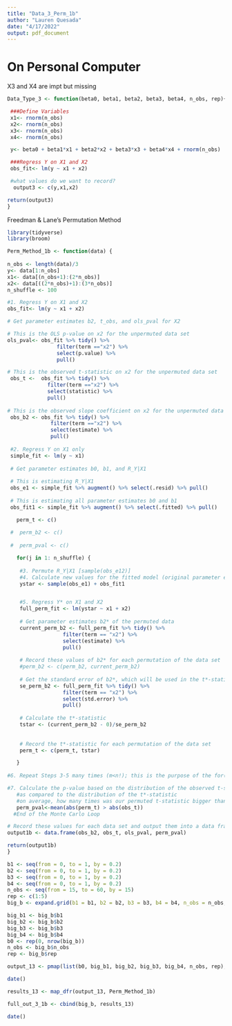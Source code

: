 ```yaml
---
title: "Data_3_Perm_1b"
author: "Lauren Quesada"
date: "4/17/2022"
output: pdf_document
---
```


# On Personal Computer
X3 and X4 are impt but missing
```r
Data_Type_3 <- function(beta0, beta1, beta2, beta3, beta4, n_obs, rep){

 ###Define Variables 
 x1<- rnorm(n_obs) 
 x2<- rnorm(n_obs)
 x3<- rnorm(n_obs)
 x4<- rnorm(n_obs)

 y<- beta0 + beta1*x1 + beta2*x2 + beta3*x3 + beta4*x4 + rnorm(n_obs)

 ###Regress Y on X1 and X2
 obs_fit<- lm(y ~ x1 + x2)

 #what values do we want to record?
  output3 <- c(y,x1,x2)

return(output3)
}
```

Freedman & Lane's Permutation Method
```r
library(tidyverse)
library(broom)

Perm_Method_1b <- function(data) {
  
n_obs <- length(data)/3 
y<- data[1:n_obs]
x1<- data[(n_obs+1):(2*n_obs)]
x2<- data[((2*n_obs)+1):(3*n_obs)]
n_shuffle <- 100

#1. Regress Y on X1 and X2
obs_fit<- lm(y ~ x1 + x2)

# Get parameter estimates b2, t_obs, and ols_pval for X2

# This is the OLS p-value on x2 for the unpermuted data set
ols_pval<- obs_fit %>% tidy() %>% 
                filter(term =="x2") %>% 
                select(p.value) %>% 
                pull()

# This is the observed t-statistic on x2 for the unpermuted data set
 obs_t <-  obs_fit %>% tidy() %>% 
             filter(term =="x2") %>% 
             select(statistic) %>% 
             pull()
 
# This is the observed slope coefficient on x2 for the unpermuted data set
 obs_b2 <- obs_fit %>% tidy() %>% 
              filter(term =="x2") %>% 
              select(estimate) %>% 
              pull()
 
 #2. Regress Y on X1 only
 simple_fit <- lm(y ~ x1)
 
 # Get parameter estimates b0, b1, and R_Y|X1
 
 # This is estimating R_Y|X1
 obs_e1 <- simple_fit %>% augment() %>% select(.resid) %>% pull()
 
 # This is estimating all parameter estimates b0 and b1
 obs_fit1 <- simple_fit %>% augment() %>% select(.fitted) %>% pull()

   perm_t <- c()
   
 #  perm_b2 <- c()
   
 #  perm_pval <- c()

   for(j in 1: n_shuffle) {
  
    #3. Permute R_Y|X1 [sample(obs_e12)]
    #4. Calculate new values for the fitted model (original parameter estimates + permuted residuals)
    ystar <- sample(obs_e1) + obs_fit1


    #5. Regress Y* on X1 and X2
    full_perm_fit <- lm(ystar ~ x1 + x2)
    
    # Get parameter estimates b2* of the permuted data
    current_perm_b2 <- full_perm_fit %>% tidy() %>% 
                  filter(term == "x2") %>% 
                  select(estimate) %>% 
                  pull()
    
    # Record these values of b2* for each permutation of the data set
    #perm_b2 <- c(perm_b2, current_perm_b2)
  
    # Get the standard error of b2*, which will be used in the t*-statistic calculation
    se_perm_b2 <- full_perm_fit %>% tidy() %>%
                  filter(term == "x2") %>%
                  select(std.error) %>%
                  pull()
    
    # Calculate the t*-statistic
    tstar <- (current_perm_b2 - 0)/se_perm_b2
    
    
    # Record the t*-statistic for each permutation of the data set
    perm_t <- c(perm_t, tstar)

   }
   
#6. Repeat Steps 3-5 many times (m<n!); this is the purpose of the for(j in 1: n_shuffle)

#7. Calculate the p-value based on the distribution of the observed t-statistic
   #as compared to the distribution of the t*-statistic
   #on average, how many times was our permuted t-statistic bigger than the observed?
   perm_pval<-mean(abs(perm_t) > abs(obs_t))   
  #End of the Monte Carlo Loop

# Record these values for each data set and output them into a data frame
output1b <- data.frame(obs_b2, obs_t, ols_pval, perm_pval)

return(output1b)
}
```

```r
b1 <- seq(from = 0, to = 1, by = 0.2)
b2 <- seq(from = 0, to = 1, by = 0.2)
b3 <- seq(from = 0, to = 1, by = 0.2)
b4 <- seq(from = 0, to = 1, by = 0.2)
n_obs <- seq(from = 15, to = 60, by = 15)
rep <- c(1:5)
big_b <- expand.grid(b1 = b1, b2 = b2, b3 = b3, b4 = b4, n_obs = n_obs, rep = rep)

big_b1 <- big_b$b1
big_b2 <- big_b$b2
big_b3 <- big_b$b3
big_b4 <- big_b$b4
b0 <- rep(0, nrow(big_b))
n_obs <- big_b$n_obs
rep <- big_b$rep

output_13 <- pmap(list(b0, big_b1, big_b2, big_b3, big_b4, n_obs, rep), Data_Type_3)
```

```r
date()

results_13 <- map_dfr(output_13, Perm_Method_1b)

full_out_3_1b <- cbind(big_b, results_13)

date()
```